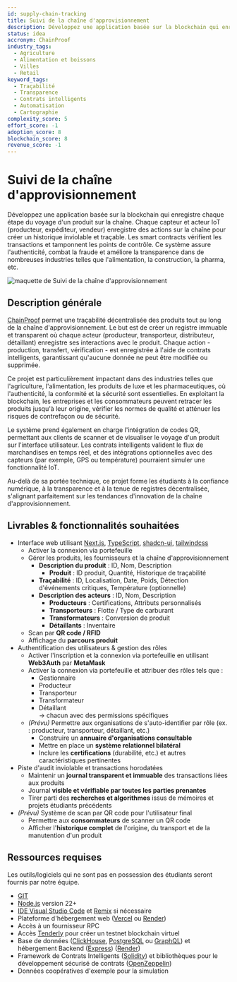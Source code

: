 ```yaml
---
id: supply-chain-tracking
title: Suivi de la chaîne d'approvisionnement
description: Développez une application basée sur la blockchain qui enregistre chaque étape du voyage d'un produit sur la chaîne. Chaque capteur et acteur IoT (producteur, expéditeur, vendeur) enregistre des actions sur la chaîne pour créer un historique inviolable et traçable. Les smart contracts vérifient les transactions et tamponnent les points de contrôle. Ce système assure l'authenticité, combat la fraude et améliore la transparence dans de nombreuses industries telles que l'alimentation, la construction, la pharma, etc.
status: idea
accronym: ChainProof
industry_tags:
  - Agriculture
  - Alimentation et boissons
  - Villes
  - Retail
keyword_tags:
  - Traçabilité
  - Transparence
  - Contrats intelligents
  - Automatisation
  - Cartographie
complexity_score: 5
effort_score: -1
adoption_score: 8
blockchain_score: 8
revenue_score: -1
---
```



# Suivi de la chaîne d'approvisionnement

Développez une application basée sur la blockchain qui enregistre chaque étape du voyage d'un produit sur la chaîne. Chaque capteur et acteur IoT (producteur, expéditeur, vendeur) enregistre des actions sur la chaîne pour créer un historique inviolable et traçable. Les smart contracts vérifient les transactions et tamponnent les points de contrôle. Ce système assure l'authenticité, combat la fraude et améliore la transparence dans de nombreuses industries telles que l'alimentation, la construction, la pharma, etc.

![maquette de Suivi de la chaîne d'approvisionnement](/images/project/supply-chain-tracking.jpg)

## Description générale

[ChainProof](https://chainproof.monark.io) permet une traçabilité décentralisée des produits tout au long de la chaîne d'approvisionnement. Le but est de créer un registre immuable et transparent où chaque acteur (producteur, transporteur, distributeur, détaillant) enregistre ses interactions avec le produit. Chaque action - production, transfert, vérification - est enregistrée à l'aide de contrats intelligents, garantissant qu'aucune donnée ne peut être modifiée ou supprimée.

Ce projet est particulièrement impactant dans des industries telles que l'agriculture, l'alimentation, les produits de luxe et les pharmaceutiques, où l'authenticité, la conformité et la sécurité sont essentielles. En exploitant la blockchain, les entreprises et les consommateurs peuvent retracer les produits jusqu'à leur origine, vérifier les normes de qualité et atténuer les risques de contrefaçon ou de sécurité.

Le système prend également en charge l'intégration de codes QR, permettant aux clients de scanner et de visualiser le voyage d'un produit sur l'interface utilisateur. Les contrats intelligents valident le flux de marchandises en temps réel, et des intégrations optionnelles avec des capteurs (par exemple, GPS ou température) pourraient simuler une fonctionnalité IoT.

Au-delà de sa portée technique, ce projet forme les étudiants à la confiance numérique, à la transparence et à la tenue de registres décentralisée, s'alignant parfaitement sur les tendances d'innovation de la chaîne d'approvisionnement.

## Livrables & fonctionnalités souhaitées

- Interface web utilisant [Next.js](http://next.js/), [TypeScript](https://www.typescriptlang.org), [shadcn-ui](https://ui.shadcn.com/), [tailwindcss](https://tailwindcss.com)
    - Activer la connexion via portefeuille  
    - Gérer les produits, les fournisseurs et la chaîne d'approvisionnement  
        - **Description du produit** : ID, Nom, Description  
            - **Produit** : ID produit, Quantité, Historique de traçabilité  
        - **Traçabilité** : ID, Localisation, Date, Poids, Détection d'événements critiques, Température (optionnelle)  
        - **Description des acteurs** : ID, Nom, Description  
            - **Producteurs** : Certifications, Attributs personnalisés  
            - **Transporteurs** : Flotte / Type de carburant  
            - **Transformateurs** : Conversion de produit  
            - **Détaillants** : Inventaire  
    - Scan par **QR code / RFID**  
    - Affichage du **parcours produit**
- Authentification des utilisateurs & gestion des rôles
    - Activer l'inscription et la connexion via portefeuille en utilisant **Web3Auth** par **MetaMask**  
    - Activer la connexion via portefeuille et attribuer des rôles tels que :  
        - Gestionnaire  
        - Producteur  
        - Transporteur  
        - Transformateur  
        - Détaillant  
      → chacun avec des permissions spécifiques  
    - *(Prévu)* Permettre aux organisations de s'auto-identifier par rôle (ex. : producteur, transporteur, détaillant, etc.)  
        - Construire un **annuaire d'organisations consultable**  
        - Mettre en place un **système relationnel bilatéral**  
        - Inclure les **certifications** (durabilité, etc.) et autres caractéristiques pertinentes  
- Piste d'audit inviolable et transactions horodatées
    - Maintenir un **journal transparent et immuable** des transactions liées aux produits  
    - Journal **visible et vérifiable par toutes les parties prenantes**  
    - Tirer parti des **recherches et algorithmes** issus de mémoires et projets étudiants précédents  
- *(Prévu)* Système de scan par QR code pour l'utilisateur final 
    - Permettre aux **consommateurs** de scanner un QR code  
    - Afficher l'**historique complet** de l'origine, du transport et de la manutention d'un produit  


## Ressources requises

Les outils/logiciels qui ne sont pas en possession des étudiants seront fournis par notre équipe.

- [GIT](https://git-scm.com/)
- [Node.js](https://nodejs.org/) version 22+
- [IDE Visual Studio Code](https://code.visualstudio.com/) et [Remix](https://remix-project.org/) si nécessaire
- Plateforme d'hébergement web ([Vercel](https://vercel.com/) ou [Render](https://render.com/))
- Accès à un fournisseur RPC
- Accès [Tenderly](https://tenderly.co/) pour créer un testnet blockchain virtuel
- Base de données ([ClickHouse](https://clickhouse.com/), [PostgreSQL](https://www.postgresql.org/) ou [GraphQL](https://graphql.org/)) et hébergement Backend ([Express](https://expressjs.com/)) ([Render](https://render.com/))
- Framework de Contrats Intelligents ([Solidity](https://soliditylang.org/)) et bibliothèques pour le développement sécurisé de contrats ([OpenZeppelin](https://www.openzeppelin.com/))
- Données coopératives d'exemple pour la simulation